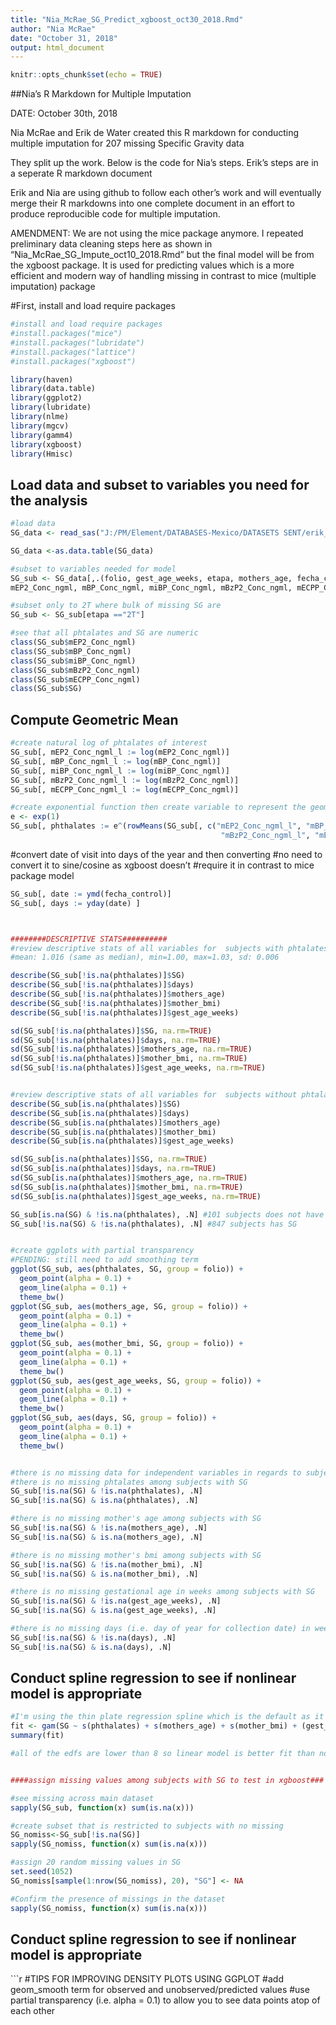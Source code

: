 ---
title: "Nia_McRae_SG_Predict_xgboost_oct30_2018.Rmd"
author: "Nia McRae"
date: "October 31, 2018"
output: html_document
---

```{r setup, include=FALSE}
knitr::opts_chunk$set(echo = TRUE)
```

##Nia's R Markdown for Multiple Imputation

DATE: October 30th, 2018

Nia McRae and Erik de Water created this R markdown for conducting multiple imputation for 207 missing Specific Gravity data

They split up the work. Below is the code for Nia's steps. Erik's steps are in a seperate R markdown document

Erik and Nia are using github to follow each other's work and will eventually merge their R markdowns into one complete document in an effort to produce reproducible code for multiple imputation. 

AMENDMENT: We are not using the mice package anymore. I repeated preliminary data cleaning steps here as shown in "Nia_McRae_SG_Impute_oct10_2018.Rmd" but the final model will be from the xgboost package. It is used for predicting values which is a more efficient and modern way of handling missing in contrast to mice (multiple imputation) package

#First, install and load require packages

```{r variable cleaning and transformations}
#install and load require packages
#install.packages("mice")
#install.packages("lubridate")
#install.packages("lattice")
#install.packages("xgboost")

library(haven)
library(data.table)
library(ggplot2)
library(lubridate)
library(nlme)
library(mgcv)
library(gamm4)
library(xgboost)
library(Hmisc)

```

## Load data and subset to variables you need for the analysis

```{r load data, echo=FALSE}

#load data
SG_data <- read_sas("J:/PM/Element/DATABASES-Mexico/DATASETS SENT/erik_nia_sg_imp_oct10_2018.sas7bdat")

SG_data <-as.data.table(SG_data)

#subset to variables needed for model
SG_sub <- SG_data[,.(folio, gest_age_weeks, etapa, mothers_age, fecha_control, mother_bmi, SG,
mEP2_Conc_ngml, mBP_Conc_ngml, miBP_Conc_ngml, mBzP2_Conc_ngml, mECPP_Conc_ngml)]

#subset only to 2T where bulk of missing SG are
SG_sub <- SG_sub[etapa =="2T"]

#see that all phtalates and SG are numeric 
class(SG_sub$mEP2_Conc_ngml)
class(SG_sub$mBP_Conc_ngml)
class(SG_sub$miBP_Conc_ngml)
class(SG_sub$mBzP2_Conc_ngml)
class(SG_sub$mECPP_Conc_ngml)
class(SG_sub$SG)


```

## Compute Geometric Mean

```{r geometric mean, echo=FALSE}

#create natural log of phtalates of interest
SG_sub[, mEP2_Conc_ngml_l := log(mEP2_Conc_ngml)]
SG_sub[, mBP_Conc_ngml_l := log(mBP_Conc_ngml)]
SG_sub[, miBP_Conc_ngml_l := log(miBP_Conc_ngml)]
SG_sub[, mBzP2_Conc_ngml_l := log(mBzP2_Conc_ngml)]
SG_sub[, mECPP_Conc_ngml_l := log(mECPP_Conc_ngml)]

#create exponential function then create variable to represent the geometric #mean of all five phtalates
e <- exp(1) 
SG_sub[, phthalates := e^(rowMeans(SG_sub[, c("mEP2_Conc_ngml_l", "mBP_Conc_ngml_l", "miBP_Conc_ngml_l", 
                                               "mBzP2_Conc_ngml_l", "mECPP_Conc_ngml_l")]))]


```

#convert date of visit into days of the year and then converting 
#no need to convert it to sine/cosine as xgboost doesn't 
#require it in contrast to mice package model

```{r date variable, echo=FALSE}

SG_sub[, date := ymd(fecha_control)]
SG_sub[, days := yday(date) ]



########DESCRIPTIVE STATS##########
#review descriptive stats of all variables for  subjects with phtalates data
#mean: 1.016 (same as median), min=1.00, max=1.03, sd: 0.006

describe(SG_sub[!is.na(phthalates)]$SG)
describe(SG_sub[!is.na(phthalates)]$days)
describe(SG_sub[!is.na(phthalates)]$mothers_age)
describe(SG_sub[!is.na(phthalates)]$mother_bmi)
describe(SG_sub[!is.na(phthalates)]$gest_age_weeks)

sd(SG_sub[!is.na(phthalates)]$SG, na.rm=TRUE)
sd(SG_sub[!is.na(phthalates)]$days, na.rm=TRUE)
sd(SG_sub[!is.na(phthalates)]$mothers_age, na.rm=TRUE)
sd(SG_sub[!is.na(phthalates)]$mother_bmi, na.rm=TRUE)
sd(SG_sub[!is.na(phthalates)]$gest_age_weeks, na.rm=TRUE)


#review descriptive stats of all variables for  subjects without phtalates data
describe(SG_sub[is.na(phthalates)]$SG)
describe(SG_sub[is.na(phthalates)]$days)
describe(SG_sub[is.na(phthalates)]$mothers_age)
describe(SG_sub[is.na(phthalates)]$mother_bmi)
describe(SG_sub[is.na(phthalates)]$gest_age_weeks)

sd(SG_sub[is.na(phthalates)]$SG, na.rm=TRUE)
sd(SG_sub[is.na(phthalates)]$days, na.rm=TRUE)
sd(SG_sub[is.na(phthalates)]$mothers_age, na.rm=TRUE)
sd(SG_sub[is.na(phthalates)]$mother_bmi, na.rm=TRUE)
sd(SG_sub[is.na(phthalates)]$gest_age_weeks, na.rm=TRUE)

SG_sub[is.na(SG) & !is.na(phthalates), .N] #101 subjects does not have SG among complete #phthalates data 
SG_sub[!is.na(SG) & !is.na(phthalates), .N] #847 subjects has SG


#create ggplots with partial transparency
#PENDING: still need to add smoothing term
ggplot(SG_sub, aes(phthalates, SG, group = folio)) +
  geom_point(alpha = 0.1) +
  geom_line(alpha = 0.1) +
  theme_bw()
ggplot(SG_sub, aes(mothers_age, SG, group = folio)) +
  geom_point(alpha = 0.1) +
  geom_line(alpha = 0.1) +
  theme_bw()
ggplot(SG_sub, aes(mother_bmi, SG, group = folio)) +
  geom_point(alpha = 0.1) +
  geom_line(alpha = 0.1) +
  theme_bw()
ggplot(SG_sub, aes(gest_age_weeks, SG, group = folio)) +
  geom_point(alpha = 0.1) +
  geom_line(alpha = 0.1) +
  theme_bw()
ggplot(SG_sub, aes(days, SG, group = folio)) +
  geom_point(alpha = 0.1) +
  geom_line(alpha = 0.1) +
  theme_bw()


#there is no missing data for independent variables in regards to subjects with #SG
#there is no missing phtalates among subjects with SG
SG_sub[!is.na(SG) & !is.na(phthalates), .N]
SG_sub[!is.na(SG) & is.na(phthalates), .N]

#there is no missing mother's age among subjects with SG
SG_sub[!is.na(SG) & !is.na(mothers_age), .N]
SG_sub[!is.na(SG) & is.na(mothers_age), .N]

#there is no missing mother's bmi among subjects with SG
SG_sub[!is.na(SG) & !is.na(mother_bmi), .N]
SG_sub[!is.na(SG) & is.na(mother_bmi), .N]

#there is no missing gestational age in weeks among subjects with SG
SG_sub[!is.na(SG) & !is.na(gest_age_weeks), .N]
SG_sub[!is.na(SG) & is.na(gest_age_weeks), .N]

#there is no missing days (i.e. day of year for collection date) in weeks among subjects with SG
SG_sub[!is.na(SG) & !is.na(days), .N]
SG_sub[!is.na(SG) & is.na(days), .N]

```

## Conduct spline regression to see if nonlinear model is appropriate 

```{r spline regression, echo=FALSE}
#I'm using the thin plate regression spline which is the default as it is most #popularly used spline
fit <- gam(SG ~ s(phthalates) + s(mothers_age) + s(mother_bmi) + (gest_age_weeks) + (days), data = SG_sub)
summary(fit)

#all of the edfs are lower than 8 so linear model is better fit than nonlinear #model


####assign missing values among subjects with SG to test in xgboost###

#see missing across main dataset
sapply(SG_sub, function(x) sum(is.na(x)))

#create subset that is restricted to subjects with no missing
SG_nomiss<-SG_sub[!is.na(SG)]
sapply(SG_nomiss, function(x) sum(is.na(x)))

#assign 20 random missing values in SG
set.seed(1052)
SG_nomiss[sample(1:nrow(SG_nomiss), 20), "SG"] <- NA

#Confirm the presence of missings in the dataset
sapply(SG_nomiss, function(x) sum(is.na(x)))

```

## Conduct spline regression to see if nonlinear model is appropriate 

```{r assign missing values, echo=FALSE}



#TIPS FOR IMPROVING DENSITY PLOTS USING GGPLOT
#add geom_smooth term for observed and unobserved/predicted values
#use partial transparency (i.e. alpha = 0.1) to allow you to see data points atop of each other 